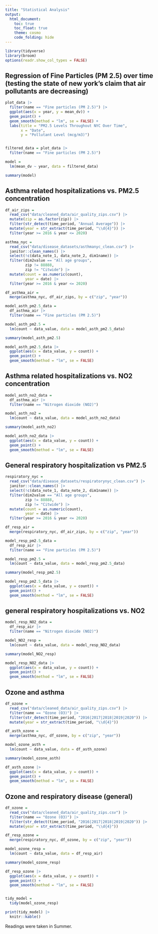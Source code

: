 ```yaml
---
title: "Statistical Analysis"
output: 
  html_document:
    toc: true
    toc_float: true
    theme: cosmo
    code_folding: hide
---
```

```r
library(tidyverse)
library(broom)
options(readr.show_col_types = FALSE)
```


## Regression of Fine Particles (PM 2.5) over time (testing the state of new york's claim that air pollutants are decreasing)

```r
plot_data |> 
  filter(name == "Fine particles (PM 2.5)") |> 
  ggplot(aes(x = year, y = mean_dv)) +
  geom_point() +
  geom_smooth(method = "lm", se = FALSE) + 
  labs(title = "PM2.5 Levels Throughout NYC Over Time",
       x = "Date",
       y = "Pollutant Level (mcg/m3)")


filtered_data = plot_data |> 
  filter(name == "Fine particles (PM 2.5)")

model =
  lm(mean_dv ~ year, data = filtered_data)

summary(model)
```

## Asthma related hospitalizations vs. PM2.5 concentration

```r
df_air_zips = 
  read_csv("data/cleaned_data/air_quality_zips.csv") |> 
  mutate(zip = as.factor(zip)) |>
  filter(str_detect(time_period, "Annual Average")) |> 
  mutate(year = str_extract(time_period, "\\d{4}")) |> 
  filter(year >= 2016 & year <= 2020)

asthma_nyc = 
  read_csv("data/disease_datasets/asthmanyc_clean.csv") |> 
  janitor::clean_names() |> 
  select(!c(data_note_1, data_note_2, dim1name)) |> 
  filter(dim2value == "All age groups",
         zip != 88888,
         zip != "Citwide") |> 
  mutate(count = as.numeric(count),
         year = date) |> 
  filter(year >= 2016 & year <= 2020)

df_asthma_air = 
  merge(asthma_nyc, df_air_zips, by = c("zip", "year"))

model_asth_pm2.5_data =
  df_asthma_air |> 
  filter(name == "Fine particles (PM 2.5)")

model_asth_pm2.5 =
  lm(count ~ data_value, data = model_asth_pm2.5_data)

summary(model_asth_pm2.5)

model_asth_pm2.5_data |> 
  ggplot(aes(x = data_value, y = count)) +
  geom_point() +
  geom_smooth(method = "lm", se = FALSE)
```

## Asthma related hospitalizations vs. NO2 concentration

```r
model_asth_no2_data =
  df_asthma_air |> 
  filter(name == "Nitrogen dioxide (NO2)")

model_asth_no2 =
  lm(count ~ data_value, data = model_asth_no2_data)

summary(model_asth_no2)

model_asth_no2_data |> 
  ggplot(aes(x = data_value, y = count)) +
  geom_point() +
  geom_smooth(method = "lm", se = FALSE)
```

## General respiratory hospitalization vs PM2.5

```r
respiratory_nyc = 
  read_csv("data/disease_datasets/respiratorynyc_clean.csv") |> 
  janitor::clean_names() |> 
  select(!c(data_note_1, data_note_2, dim1name)) |> 
  filter(dim2value == "All age groups",
         zip != 88888,
         zip != "Citwide") |> 
  mutate(count = as.numeric(count),
         year = date) |> 
  filter(year >= 2016 & year <= 2020)

df_resp_air = 
  merge(respiratory_nyc, df_air_zips, by = c("zip", "year"))

model_resp_pm2.5_data =
  df_resp_air |> 
  filter(name == "Fine particles (PM 2.5)")

model_resp_pm2.5 =
  lm(count ~ data_value, data = model_resp_pm2.5_data)

summary(model_resp_pm2.5)

model_resp_pm2.5_data |> 
  ggplot(aes(x = data_value, y = count)) +
  geom_point() +
  geom_smooth(method = "lm", se = FALSE)
```

## general respiratory hospitalizations vs. NO2

```r
model_resp_NO2_data =
  df_resp_air |> 
  filter(name == "Nitrogen dioxide (NO2)")

model_NO2_resp =
  lm(count ~ data_value, data = model_resp_NO2_data)

summary(model_NO2_resp)

model_resp_NO2_data |> 
  ggplot(aes(x = data_value, y = count)) +
  geom_point() +
  geom_smooth(method = "lm", se = FALSE)
```

## Ozone and asthma

```r
df_ozone =
  read_csv("data/cleaned_data/air_quality_zips.csv") |> 
  filter(name == "Ozone (O3)") |> 
  filter(str_detect(time_period, "2016|2017|2018|2019|2020")) |> 
  mutate(year = str_extract(time_period, "\\d{4}"))

df_asth_ozone = 
  merge(asthma_nyc, df_ozone, by = c("zip", "year"))

model_ozone_asth =
  lm(count ~ data_value, data = df_asth_ozone)

summary(model_ozone_asth)

df_asth_ozone |> 
  ggplot(aes(x = data_value, y = count)) +
  geom_point() +
  geom_smooth(method = "lm", se = FALSE)
```


## Ozone and respiratory disease (general)

```r
df_ozone =
  read_csv("data/cleaned_data/air_quality_zips.csv") |> 
  filter(name == "Ozone (O3)") |> 
  filter(str_detect(time_period, "2016|2017|2018|2019|2020")) |> 
  mutate(year = str_extract(time_period, "\\d{4}"))

df_resp_ozone = 
  merge(respiratory_nyc, df_ozone, by = c("zip", "year"))

model_ozone_resp =
  lm(count ~ data_value, data = df_resp_air)

summary(model_ozone_resp)

df_resp_ozone |> 
  ggplot(aes(x = data_value, y = count)) +
  geom_point() +
  geom_smooth(method = "lm", se = FALSE)


tidy_model =
  tidy(model_ozone_resp)

print(tidy_model) |> 
  knitr::kable()


```

Readings were taken in Summer.










